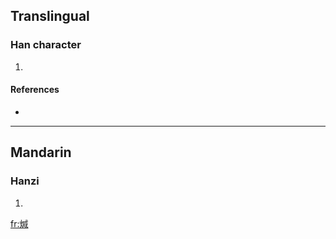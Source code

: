 ==Translingual==

===Han character===
{{Han char|rn=86|rad=火|as=09|sn=13|four=9385<sub>0</sub>|canj=火戈竹口 (FIHR)}}

# {{defn|Han|sort=火09}}

====References====
* {{Han ref|kx=0677.020|dkj=19198|hdz=32216.030|uh=7158|ud=29016|bh=DE78|bd=56952}}

----

==Mandarin==

===Hanzi===
{{cmn-hanzi|pin=[[chán]] ([[chan2]])|wg=ch'an<sup>2</sup>}}

# {{defn|Mandarin|sort=火09}}

[[fr:煘]]